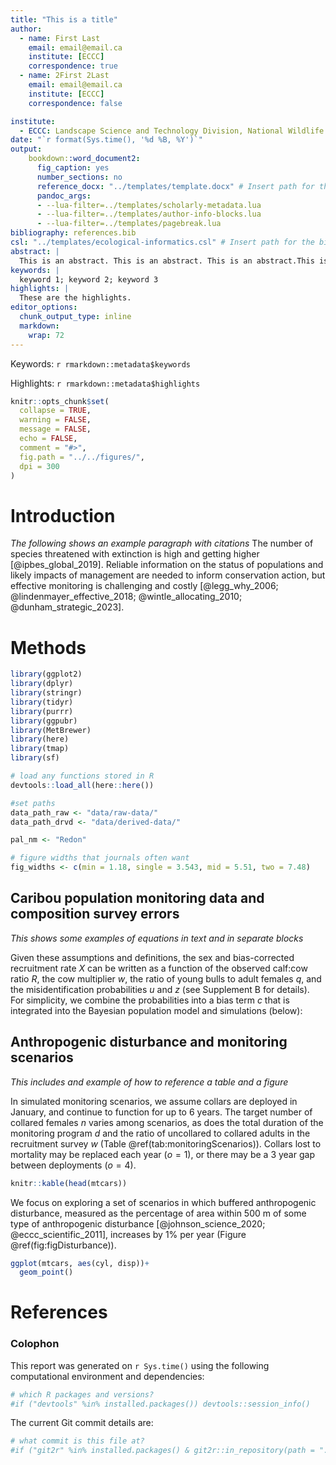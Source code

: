 ```yaml
---
title: "This is a title"
author:
  - name: First Last
    email: email@email.ca
    institute: [ECCC]
    correspondence: true
  - name: 2First 2Last
    email: email@email.ca
    institute: [ECCC]
    correspondence: false

institute:
  - ECCC: Landscape Science and Technology Division, National Wildlife Research Center, Environment and Climate Change Canada, 1125 Colonel By Dr, Ottawa, ON, K1S 5B6, Canada
date: "`r format(Sys.time(), '%d %B, %Y')`"
output: 
    bookdown::word_document2:
      fig_caption: yes
      number_sections: no
      reference_docx: "../templates/template.docx" # Insert path for the DOCX file
      pandoc_args:
      - --lua-filter=../templates/scholarly-metadata.lua
      - --lua-filter=../templates/author-info-blocks.lua
      - --lua-filter=../templates/pagebreak.lua
bibliography: references.bib
csl: "../templates/ecological-informatics.csl" # Insert path for the bib-style
abstract: |
  This is an abstract. This is an abstract. This is an abstract.This is an abstract. This is an abstract. This is an abstract.This is an abstract. This is an abstract. This is an abstract.This is an abstract. This is an abstract. This is an abstract.This is an abstract. This is an abstract. This is an abstract.This is an abstract. This is an abstract. This is an abstract.This is an abstract. This is an abstract. This is an abstract.This is an abstract. This is an abstract. This is an abstract.This is an abstract. This is an abstract. This is an abstract.
keywords: |
  keyword 1; keyword 2; keyword 3
highlights: |
  These are the highlights. 
editor_options: 
  chunk_output_type: inline
  markdown: 
    wrap: 72
---
```


<!-- This is the format for text comments that will be ignored during renderings. Do not put R code in these comments because it will not be ignored. -->

<!-- With the following code you can access and display values from the yml header above. -->

<!-- Link to data here: https://drive.google.com/file/d/179lw6MPK4l3xGmded9kofzJkB6VlJVb9/view?usp=sharing -->

Keywords: `r rmarkdown::metadata$keywords`

Highlights: `r rmarkdown::metadata$highlights`

<!-- The following code chunk defines some general settings how code chunks should behave. -->

```r
knitr::opts_chunk$set(
  collapse = TRUE,
  warning = FALSE,
  message = FALSE,
  echo = FALSE,
  comment = "#>",
  fig.path = "../../figures/",
  dpi = 300
)
```

<!-- The actual document text starts here: -->

# Introduction

*The following shows an example paragraph with citations*
The number of species threatened with extinction is high and getting
higher [@ipbes_global_2019]. Reliable information on the status of
populations and likely impacts of management are needed to inform
conservation action, but effective monitoring is challenging and costly
[@legg_why_2006; @lindenmayer_effective_2018; @wintle_allocating_2010;
@dunham_strategic_2023].

# Methods
<!-- This is an R code chunk -->
```r
library(ggplot2)
library(dplyr)
library(stringr)
library(tidyr)
library(purrr)
library(ggpubr)
library(MetBrewer)
library(here)
library(tmap)
library(sf)

# load any functions stored in R
devtools::load_all(here::here())

#set paths
data_path_raw <- "data/raw-data/"
data_path_drvd <- "data/derived-data/"

pal_nm <- "Redon"

# figure widths that journals often want
fig_widths <- c(min = 1.18, single = 3.543, mid = 5.51, two = 7.48)


```

## Caribou population monitoring data and composition survey errors

*This shows some examples of equations in text and in separate blocks*

Given these assumptions and definitions, the sex and
bias-corrected recruitment rate $X$ can be written as a function of the
observed calf:cow ratio $R$, the cow multiplier $w$, the ratio of young
bulls to adult females $q$, and the misidentification probabilities $u$
and $z$ (see Supplement B for details). For simplicity, we combine the
probabilities into a bias term $c$ that is integrated into
the Bayesian population model and simulations (below):

\begin{equation}
  c=\frac{w(1+qu-u)}{(w+qu-u)(1-z)}; X=cR/2.
  (\#eq:c)
\end{equation}

## Anthropogenic disturbance and monitoring scenarios

*This includes and example of how to reference a table and a figure*

In simulated monitoring scenarios, we assume collars are deployed in January, and
continue to function for up to 6 years. The target number of collared females $n$ varies
among scenarios, as does the total duration of the monitoring program
$d$ and the ratio of uncollared to collared adults in the recruitment
survey $w$ (Table \@ref(tab:monitoringScenarios)). Collars lost to
mortality may be replaced each year ($o=1$), or there may be a 3 year
gap between deployments ($o=4$).

```r
knitr::kable(head(mtcars))
```

We focus on exploring a set of scenarios in which buffered anthropogenic
disturbance, measured as the percentage of area within 500 m of some
type of anthropogenic disturbance [@johnson_science_2020;
@eccc_scientific_2011], increases by 1% per year (Figure
\@ref(fig:figDisturbance)). 

```r
ggplot(mtcars, aes(cyl, disp))+
  geom_point()

```

<!-- The following line inserts a page break  -->

\newpage

# References

<!-- The following line ensures the references appear here for the MS Word or HTML output files, rather than right at the end of the document (this will not work for PDF files):  -->

::: {#refs}
:::


### Colophon

This report was generated on `r Sys.time()` using the following
computational environment and dependencies:

```r
# which R packages and versions?
#if ("devtools" %in% installed.packages()) devtools::session_info()
```

The current Git commit details are:

```r
# what commit is this file at? 
#if ("git2r" %in% installed.packages() & git2r::in_repository(path = ".")) git2r::repository(here::here())  
```
